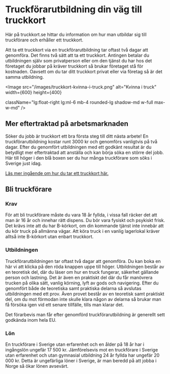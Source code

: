 
# Truckförarutbildning din väg till truckkort

Här på truckkort.se hittar du information om hur man utbildar sig till truckförare och erhåller ett truckkort.

Att ta ett truckkort via en truckförarutbildning tar oftast två dagar att genomföra. Det finns två sätt att ta ett truckkort. Antingen betalar du utbildningen själv som privatperson eller om den tjänst du har hos det företaget du jobbar på kräver truckkort så brukar företaget stå för kostnaden. Oavsett om du tar ditt truckkort privat eller via företag så är det samma utbildning.

<Image
  src="/images/truckkort-kvinna-i-truck.png"
  alt="Kvinna i truck"
  width={600}
  height={400}

className="lg:float-right lg:ml-6 mb-4 rounded-lg shadow-md w-full max-w-md"
/>

## Mer eftertraktad på arbetsmarknaden

Söker du jobb är truckkort ett bra första steg till ditt nästa arbete! En truckförarutbildning kostar runt 3000 kr och genomförs vanligtvis på två dagar. Efter du genomfört utbildningen med ett godkänt resultat är du betydligt mer eftertraktad att anställa och kan börja söka en större del jobb. Här till höger i den blå boxen ser du hur många truckförare som söks i Sverige just idag.

[Läs mer ingående om hur du tar ett truckkort här.](/truckkort)

## Bli truckförare

### Krav

För att bli truckförare måste du vara 18 år fyllda, i vissa fall räcker det att man är 16 år och innehar rätt dispens. Du bör vara fysiskt och psykiskt frisk. Det krävs inte att du har B-körkort, om din kommande tjänst inte innebär att du kör truck på allmänna vägar. Att köra truck i en vanlig lagerlokal kräver alltså inte B-körkort utan enbart truckkort.

### Utbildningen

Truckförarutbildningen tar oftast två dagar att genomföra. Du kan boka en här vi att klicka på den röda knappen uppe till höger. Utbildningen består av en teoretisk del, där du läser om hur en truck fungerar, säkerhet gällande person och lastning. Det är även en praktiskt del där du får manövrera trucken på olika sätt, vanlig körning, lyft av gods och navigering. Efter du genomfört både de teoretiska samt praktiska delarna så avslutas utbildningen med ett prov. Även provet består av en teoretisk samt praktiskt del, om du mot förmodan inte skulle klara någon av delarna så brukar man få försöka igen vid ett senare tillfälle, tills man klarar det.

Det förarbevis man får efter genomförd truckförarutbildning är generellt sett godkända inom hela EU.

### Lön

En truckförare i Sverige utan erfarenhet och en ålder på 18 år har i ingångslön ungefär 17 500 kr. Jämförelsevis mot en truckförare i Sverige utan erfarenhet och utan gymnasial utbildning 24 år fyllda har ungefär 20 000 kr. Detta är ungefärliga löner i Sverige, är man beredd på att jobba i Norge så ökar lönen avsevärt.
